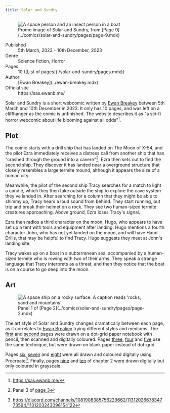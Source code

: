```yaml
---
title: Solar and Sundry
---
```


<figure>
  <img src="/wiki/solar-and-sundry.jpg" alt="A space person and an insect person in a boat" />
  <figcaption>Promo image of Solar and Sundry, from [Page 9](../comics/solar-and-sundry/pages/page-9.mdx)</figcaption>
</figure>

<dl>
  <dt>Published</dt>
  <dd>5th March, 2023 - 10th December, 2023</dd>

  <dt>Genre</dt>
  <dd>Science fiction, Horror</dd>

  <dt>Pages</dt>
  <dd>10 ([List of pages](./solar-and-sundry/pages.mdx))</dd>

  <dt>Author</dt>
  <dd>[Ewan Breakey](../ewan-breakey.mdx)</dd>

  <dt>Official site</dt>
  <dd>https://sas.ewanb.me/</dd>
</dl>

Solar and Sundry is a short webcomic written by [Ewan Breakey](../ewan-breakey.mdx) between 5th March and 10th December in 2023. It only has 10 pages, and was left on a cliffhanger as the comic is unfinished. The website describes it as "a sci-fi horror webcomic about life blooming against all odds"[^homepage].

## Plot

The comic starts with a drill ship that has landed on The Moon of X-54, and the pilot Ezra immediately receives a distress call from another ship that has "crashed through the ground into a cavern"[^page-3]. Ezra then sets out to find the second ship. They discover it has landed near a overground structure that closely resembles a large termite mound, although it appears the size of a human city.

Meanwhile, the pilot of the second ship Tracy searches for a match to light a candle, which they then take outside the ship to explore the cave system they've landed in. After searching for a column that they might be able to shimmy up, Tracy hears a loud sound from behind. They start running, but trip and break their helmet on a rock. They see two human-sized termite creatures approaching. Above ground, Ezra loses Tracy's signal.

Ezra then radios a third character on the moon, Hugo, who appears to have set up a tent with tools and equipment after landing. Hugo mentions a fourth character John, who has not yet landed on the moon, and will have Hand Drills, that may be helpful to find Tracy. Hugo suggests they meet at John's landing site.

Tracy wakes up on a boat in a subterranean sea, accompanied by a human-sized termite who is rowing with two of their arms. They speak a strange language that Tracy interprets as a threat, and then they notice that the boat is on a course to go deep into the moon.

## Art

<figure>
  <img src="/wiki/page-2-panel-1.jpg" alt="A space ship on a rocky surface. A caption reads 'rocks, sand and mountains'" />
  <figcaption>Panel 1 of [Page 2](../comics/solar-and-sundry/pages/page-2.mdx)</figcaption>
</figure>

The art style of Solar and Sundry changes dramatically between each page, as it correlates to [Ewan Breakey](../ewan-breakey.mdx) trying different styles and mediums. The [first](../comics/solar-and-sundry/pages/page-1.mdx) and [second](../comics/solar-and-sundry/pages/page-2.mdx) pages were drawn on a dot-grid paper notebook with pencil, then scanned and digitally coloured. Pages [three](../comics/solar-and-sundry/pages/page-3.mdx), [four](../comics/solar-and-sundry/pages/page-4.mdx) and [five](../comics/solar-and-sundry/pages/page-5.mdx) use the same technique, but were drawn on blank paper instead of dot-grid.

Pages [six](../comics/solar-and-sundry/pages/page-6.mdx), [seven](../comics/solar-and-sundry/pages/page-7.mdx) and [eight](../comics/solar-and-sundry/pages/page-8.mdx) were all drawn and coloured digitally using Procreate[^procreate]. Finally, pages [nine](../comics/solar-and-sundry/pages/page-9.mdx) and [ten](../comics/solar-and-sundry/pages/page-10.mdx) of chapter 2 were drawn digitally but only coloured in grayscale.

[^homepage]: https://sas.ewanb.me/
[^page-3]: Panel 3 of [page 3](https://sas.ewanb.me/comic/3)
[^procreate]: https://discord.com/channels/1081908385756229662/1131202667834773594/1131203243096154122
